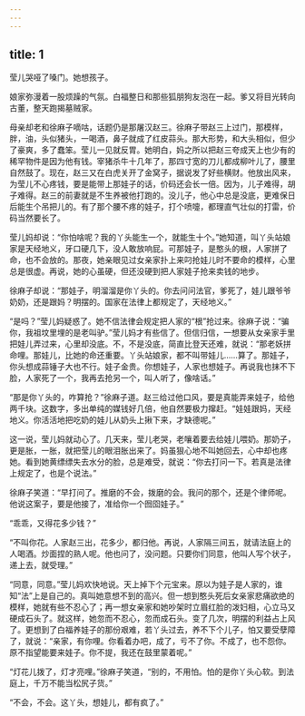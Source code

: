 ```yaml
---
---
---
```

title: 1
---



莹儿哭哑了嗓门。她想孩子。

娘家弥漫着一股烦躁的气氛。白福整日和那些狐朋狗友泡在一起。爹又将目光转向古董，整天跑揭墓贼家。

母亲却老和徐麻子嘀咕，话题仍是那屠汉赵三。徐麻子带赵三上过门，那模样，胖，油，头似猪头，一喝酒，鼻子就成了红皮蒜头。那大形势，和大头相似，但少了豪爽，多了蠢笨。莹儿一见就反胃。她明白，妈之所以把赵三夸成天上也少有的稀罕物件是因为他有钱。宰猪杀牛十几年了，那四寸宽的刀儿都成柳叶儿了，腰里自然鼓了。现在，赵三又在白虎关开了金窝子，据说发了好些横财。他放出风来，为莹儿不心疼钱，要是能带上那娃子的话，价码还会长一倍。因为，儿子难得，胡子难得。赵三的前妻就是不生养被他打跑的。没儿子，他心中总是没底，更难保日后能生个吊把儿的。有了那个腰不疼的娃子，打个喷嚏，都理直气壮似的打雷，价码当然要长了。

莹儿妈却说：“你怕啥呢？我的丫头能生一个，就能生十个。”她知道，叫丫头站娘家是天经地义，牙口硬几下，没人敢放响屁。可那娃子，是憨头的根，人家拼了命，也不会放的。那夜，她亲眼见过女亲家扑上来叼抢娃儿时不要命的模样，心里总是很虚。再说，她的心虽硬，但还没硬到把人家娃子抢来卖钱的地步。

徐麻子却说：“那娃子，明溜溜是你丫头的。你去问问法官，爹死了，娃儿跟爷爷奶奶，还是跟妈？明摆的。国家在法律上都规定了，天经地义。”

“是吗？”莹儿妈疑惑了。她不信法律会规定把人家的“根”抢过来。徐麻子说：“骗你，我祖坟里埋的是老叫驴。”莹儿妈才有些信了。但信归信，一想要从女亲家手里把娃儿弄过来，心里却没底。不，不是没底，简直比登天还难，就说：“那老妖拼命哩。那娃儿，比她的命还重要。丫头站娘家，都不叫带娃儿……算了。那娃子，你头想成蒜锤子大也不行。娃子金贵。你想娃子，人家也想娃子。再说我也抹不下脸，人家死了一个，我再去抢另一个，叫人听了，像啥话。”

“那是你丫头的，咋算抢？”徐麻子道。赵三给过他口风，要是真能弄来娃子，给他两千块。这数字，多出单纯的媒钱好几倍，他自然要极力撺赶。“娃娃跟妈，天经地义。你活活地把吃奶的娃儿从奶头上揪下来，才缺德呢。”

这一说，莹儿妈就动心了。几天来，莹儿老哭，老嚷着要去给娃儿喂奶。那奶子，更是胀，一胀，就把莹儿的眼泪胀出来了。妈虽狠心地不叫她回去，心中却也疼她。看到她黄缥缥失去水分的脸，总是难受，就说：“你去打问一下。若真是法律上规定了，也是个说法。”

徐麻子笑道：“早打问了。推磨的不会，拨磨的会。我问的那个，还是个律师呢。他说这案子，要是他接了，准给你一个囫囵娃子。”

“乖乖，又得花多少钱？”

“不叫你花。人家赵三出，花多少，都归他。再说，人家隔三间五，就请法庭上的人喝酒。炒面捏的熟人呢。他也问了，没问题。只要你们同意，他叫人写个状子，递上去，就受理。”

“同意，同意。”莹儿妈欢快地说。天上掉下个元宝来。原以为娃子是人家的，谁知“法”上是自己的。真叫她意想不到的高兴。但一想到憨头死后女亲家悲痛欲绝的模样，她就有些不忍心了；再一想女亲家和她吵架时立眉红脸的泼妇相，心立马又硬成石头了。就这样，她忽而不忍心，忽而成石头。变了几次，明摆的利益占上风了。更想到了白福养娃子的那份艰难，若丫头过去，养不下个儿子，怕又要受孽障了，就说：“亲家，有你哩。你看着办吧，成了，亏不了你。不成了，也不怨你。原不指望能要来娃子。你不提，我还在鼓里蒙着呢。”

“灯花儿拨了，灯才亮哩。”徐麻子笑道，“别的，不用怕。怕的是你丫头心软。到法庭上，千万不能当松尻子货。”

“不会，不会。这丫头，想娃儿，都有疯了。”